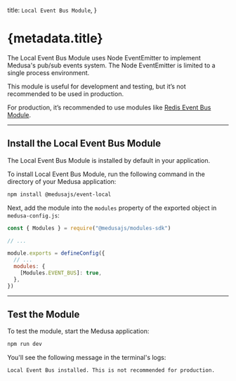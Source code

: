   title: `Local Event Bus Module`,
}

# {metadata.title}

The Local Event Bus Module uses Node EventEmitter to implement Medusa's pub/sub events system. The Node EventEmitter is limited to a single process environment.

This module is useful for development and testing, but it’s not recommended to be used in production.

For production, it’s recommended to use modules like [Redis Event Bus Module](../redis/page.mdx).

---

## Install the Local Event Bus Module

<Note>

The Local Event Bus Module is installed by default in your application.

</Note>

To install Local Event Bus Module, run the following command in the directory of your Medusa application:

```bash npm2yarn
npm install @medusajs/event-local
```

Next, add the module into the `modules` property of the exported object in `medusa-config.js`:

```js title="medusa-config.js"
const { Modules } = require("@medusajs/modules-sdk")

// ...

module.exports = defineConfig({
  // ...
  modules: {
    [Modules.EVENT_BUS]: true,
  },
})
```

---

## Test the Module

To test the module, start the Medusa application:

```bash npm2yarn
npm run dev
```

You'll see the following message in the terminal's logs:

```bash noCopy noReport
Local Event Bus installed. This is not recommended for production.
```
